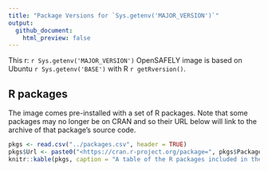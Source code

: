 ```yaml
---
title: "Package Versions for `Sys.getenv('MAJOR_VERSION')`"
output:
  github_document:
    html_preview: false
---
```


This r: `r Sys.getenv('MAJOR_VERSION')` OpenSAFELY image is based on Ubuntu `r Sys.getenv('BASE')` with R `r getRversion()`.

## R packages

The image comes pre-installed with a set of R packages.
Note that some packages may no longer be on CRAN and so their URL below will link to the archive of that package's source code.

```r
pkgs <- read.csv("../packages.csv", header = TRUE)
pkgs$Url <- paste0("<https://cran.r-project.org/package=", pkgs$Package, ">")
knitr::kable(pkgs, caption = "A table of the R packages included in the image.")
```
